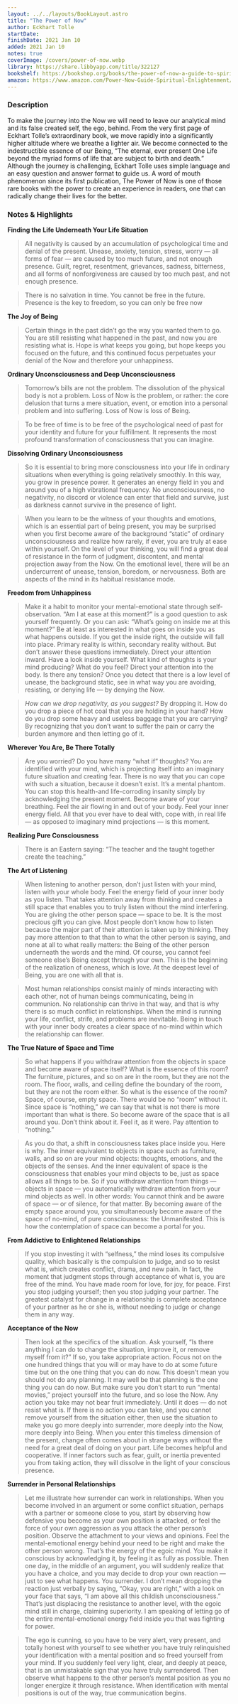 ```yaml
---
layout: ../../layouts/BookLayout.astro
title: "The Power of Now"
author: Eckhart Tolle
startDate:
finishDate: 2021 Jan 10
added: 2021 Jan 10
notes: true
coverImage: /covers/power-of-now.webp
library: https://share.libbyapp.com/title/322127
bookshelf: https://bookshop.org/books/the-power-of-now-a-guide-to-spiritual-enlightenment/9781577314806
amazon: https://www.amazon.com/Power-Now-Guide-Spiritual-Enlightenment/dp/1577314808/
---
```


<ReadingTime
  startDate  = {frontmatter.startDate}
  finishDate = {frontmatter.finishDate}
/>

### Description
To make the journey into the Now we will need to leave our analytical mind and its false created self, the ego, behind. From the very first page of Eckhart Tolle’s extraordinary book, we move rapidly into a significantly higher altitude where we breathe a lighter air. We become connected to the indestructible essence of our Being, “The eternal, ever present One Life beyond the myriad forms of life that are subject to birth and death.” Although the journey is challenging, Eckhart Tolle uses simple language and an easy question and answer format to guide us. A word of mouth phenomenon since its first publication, The Power of Now is one of those rare books with the power to create an experience in readers, one that can radically change their lives for the better.

### Notes & Highlights
**Finding the Life Underneath Your Life Situation**
> All negativity is caused by an accumulation of psychological time and denial of the present. Unease, anxiety, tension, stress, worry — all forms of fear — are caused by too much future, and not enough presence. Guilt, regret, resentment, grievances, sadness, bitterness, and all forms of nonforgiveness are caused by too much past, and not enough presence.

> There is no salvation in time. You cannot be free in the future. Presence is the key to freedom, so you can only be free now

**The Joy of Being**
> Certain things in the past didn’t go the way you wanted them to go. You are still resisting what happened in the past, and now you are resisting what is. Hope is what keeps you going, but hope keeps you focused on the future, and this continued focus perpetuates your denial of the Now and therefore your unhappiness.

**Ordinary Unconsciousness and Deep Unconsciousness**
> Tomorrow’s bills are not the problem. The dissolution of the physical body is not a problem. Loss of Now is the problem, or rather: the core delusion that turns a mere situation, event, or emotion into a personal problem and into suffering. Loss of Now is loss of Being.

> To be free of time is to be free of the psychological need of past for your identity and future for your fulfillment. It represents the most profound transformation of consciousness that you can imagine.

**Dissolving Ordinary Unconsciousness**
> So it is essential to bring more consciousness into your life in ordinary situations when everything is going relatively smoothly. In this way, you grow in presence power. It generates an energy field in you and around you of a high vibrational frequency. No unconsciousness, no negativity, no discord or violence can enter that field and survive, just as darkness cannot survive in the presence of light.

> When you learn to be the witness of your thoughts and emotions, which is an essential part of being present, you may be surprised when you first become aware of the background “static” of ordinary unconsciousness and realize how rarely, if ever, you are truly at ease within yourself. On the level of your thinking, you will find a great deal of resistance in the form of judgment, discontent, and mental projection away from the Now. On the emotional level, there will be an undercurrent of unease, tension, boredom, or nervousness. Both are aspects of the mind in its habitual resistance mode.

**Freedom from Unhappiness**
> Make it a habit to monitor your mental-emotional state through self-observation. “Am I at ease at this moment?” is a good question to ask yourself frequently. Or you can ask: “What’s going on inside me at this moment?” Be at least as interested in what goes on inside you as what happens outside. If you get the inside right, the outside will fall into place. Primary reality is within, secondary reality without. But don’t answer these questions immediately. Direct your attention inward. Have a look inside yourself. What kind of thoughts is your mind producing? What do you feel? Direct your attention into the body. Is there any tension? Once you detect that there is a low level of unease, the background static, see in what way you are avoiding, resisting, or denying life — by denying the Now.

> _How can we drop negativity, as you suggest?_
By dropping it. How do you drop a piece of hot coal that you are holding in your hand? How do you drop some heavy and useless baggage that you are carrying? By recognizing that you don’t want to suffer the pain or carry the burden anymore and then letting go of it.

**Wherever You Are, Be There Totally**
> Are you worried? Do you have many “what if” thoughts? You are identified with your mind, which is projecting itself into an imaginary future situation and creating fear. There is no way that you can cope with such a situation, because it doesn’t exist. It’s a mental phantom. You can stop this health-and life-corroding insanity simply by acknowledging the present moment. Become aware of your breathing. Feel the air flowing in and out of your body. Feel your inner energy field. All that you ever have to deal with, cope with, in real life — as opposed to imaginary mind projections — is this moment.

**Realizing Pure Consciousness**
> There is an Eastern saying: “The teacher and the taught together create the teaching.”

**The Art of Listening**
> When listening to another person, don’t just listen with your mind, listen with your whole body. Feel the energy field of your inner body as you listen. That takes attention away from thinking and creates a still space that enables you to truly listen without the mind interfering. You are giving the other person space — space to be. It is the most precious gift you can give. Most people don’t know how to listen because the major part of their attention is taken up by thinking. They pay more attention to that than to what the other person is saying, and none at all to what really matters: the Being of the other person underneath the words and the mind. Of course, you cannot feel someone else’s Being except through your own. This is the beginning of the realization of oneness, which is love. At the deepest level of Being, you are one with all that is.

> Most human relationships consist mainly of minds interacting with each other, not of human beings communicating, being in communion. No relationship can thrive in that way, and that is why there is so much conflict in relationships. When the mind is running your life, conflict, strife, and problems are inevitable. Being in touch with your inner body creates a clear space of no-mind within which the relationship can flower.

**The True Nature of Space and Time**
> So what happens if you withdraw attention from the objects in space and become aware of space itself? What is the essence of this room? The furniture, pictures, and so on are in the room, but they are not the room. The floor, walls, and ceiling define the boundary of the room, but they are not the room either. So what is the essence of the room? Space, of course, empty space. There would be no “room” without it. Since space is “nothing,” we can say that what is not there is more important than what is there. So become aware of the space that is all around you. Don’t think about it. Feel it, as it were. Pay attention to “nothing.”

> As you do that, a shift in consciousness takes place inside you. Here is why. The inner equivalent to objects in space such as furniture, walls, and so on are your mind objects: thoughts, emotions, and the objects of the senses. And the inner equivalent of space is the consciousness that enables your mind objects to be, just as space allows all things to be. So if you withdraw attention from things — objects in space — you automatically withdraw attention from your mind objects as well. In other words: You cannot think and be aware of space — or of silence, for that matter. By becoming aware of the empty space around you, you simultaneously become aware of the space of no-mind, of pure consciousness: the Unmanifested. This is how the contemplation of space can become a portal for you.

**From Addictive to Enlightened Relationships**
> If you stop investing it with “selfness,” the mind loses its compulsive quality, which basically is the compulsion to judge, and so to resist what is, which creates conflict, drama, and new pain. In fact, the moment that judgment stops through acceptance of what is, you are free of the mind. You have made room for love, for joy, for peace. First you stop judging yourself; then you stop judging your partner. The greatest catalyst for change in a relationship is complete acceptance of your partner as he or she is, without needing to judge or change them in any way.

**Acceptance of the Now**
> Then look at the specifics of the situation. Ask yourself, “Is there anything I can do to change the situation, improve it, or remove myself from it?” If so, you take appropriate action. Focus not on the one hundred things that you will or may have to do at some future time but on the one thing that you can do now. This doesn’t mean you should not do any planning. It may well be that planning is the one thing you can do now. But make sure you don’t start to run “mental movies,” project yourself into the future, and so lose the Now. Any action you take may not bear fruit immediately. Until it does — do not resist what is. If there is no action you can take, and you cannot remove yourself from the situation either, then use the situation to make you go more deeply into surrender, more deeply into the Now, more deeply into Being. When you enter this timeless dimension of the present, change often comes about in strange ways without the need for a great deal of doing on your part. Life becomes helpful and cooperative. If inner factors such as fear, guilt, or inertia prevented you from taking action, they will dissolve in the light of your conscious presence.

**Surrender in Personal Relationships**
> Let me illustrate how surrender can work in relationships. When you become involved in an argument or some conflict situation, perhaps with a partner or someone close to you, start by observing how defensive you become as your own position is attacked, or feel the force of your own aggression as you attack the other person’s position. Observe the attachment to your views and opinions. Feel the mental-emotional energy behind your need to be right and make the other person wrong. That’s the energy of the egoic mind. You make it conscious by acknowledging it, by feeling it as fully as possible. Then one day, in the middle of an argument, you will suddenly realize that you have a choice, and you may decide to drop your own reaction — just to see what happens. You surrender. I don’t mean dropping the reaction just verbally by saying, “Okay, you are right,” with a look on your face that says, “I am above all this childish unconsciousness.” That’s just displacing the resistance to another level, with the egoic mind still in charge, claiming superiority. I am speaking of letting go of the entire mental-emotional energy field inside you that was fighting for power.

> The ego is cunning, so you have to be very alert, very present, and totally honest with yourself to see whether you have truly relinquished your identification with a mental position and so freed yourself from your mind. If you suddenly feel very light, clear, and deeply at peace, that is an unmistakable sign that you have truly surrendered. Then observe what happens to the other person’s mental position as you no longer energize it through resistance. When identification with mental positions is out of the way, true communication begins.

<BuyBook
  library   = {frontmatter.library}
  bookshelf = {frontmatter.bookshelf}
  amazon    = {frontmatter.amazon}
/>

